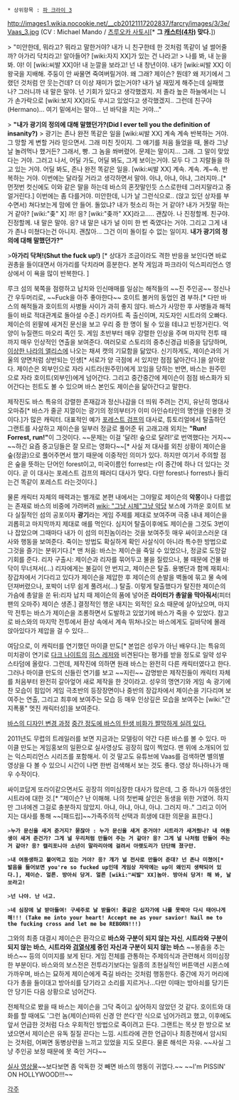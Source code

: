  * 상위항목 : [[파 크라이 3]]

{{{+1 '''Vaas Montenegro''' }}}

http://images1.wikia.nocookie.net/__cb20121117202837/farcry/images/3/3e/Vaas_3.jpg
(CV : Michael Mando / [[츠루오카 사토시]][* '''그 [[캐스터(4차)]] 맞다.'''])

> "미안한데, 뭐라고? 뭐라고 말한거야? 내가 니 친구한테 한 것처럼 똑같이 널 썰어줄까? 아가리 닥치라고! 알아들어? [wiki:자지 XX]가 있는 건 나라고! 
> 나를 봐, 내 눈을 봐. 야! 이 [wiki:씨발 XX]아! 내 눈깔을 보라고! 넌 내 창년이야. 내가 [wiki:씨발 XX] 이 왕국을 지배해. 주둥이 안 싸물면 죽여버릴거야. 왜 그래? 제이슨? 뭔데? 왜 저기에서 그랬던 것처럼 안 웃는건데? 더 이상 재미가 없는거야? 내가 널 재밌게 해주는데 실패했나? 그러니까 내 말은 말야. 넌 기회가 있다고 생각했겠지. 저 졸라 높은 하늘에서는 니가 손가락으로 [wiki:보지 XX]라도 쑤시고 있었다고 생각했겠지.. 그런데 친구야(Hermano)... 여기 밑에서는 말야... 넌 바닥을 치는 거야..."

> '''"내가 광기의 정의에 대해 말했던가?(Did I ever tell you the definition of insanity?) '''
> 광기는 존나 완전 똑같은 일을 [wiki:씨발 XX] 계속 계속 반복하는 거야. 그 망할 게 변할 거라 믿으면서. 그래 미친 짓이지. 그 얘기를 처음 들었을 때, 몰라 그냥 날 놀려먹나 했거든? 그래서, 빵. 그 놈을 쏴버렸어. 문제는 말이지... 그래. 그 말이 맞았다는 거야. 그러고 나서, 어딜 가도, 어딜 봐도, 그게 보이는거야. 모두 다 그 지랄들을 하고 있는 거야. 어딜 봐도, 존나 완전 똑같은 일을. [wiki:씨발 XX] 계속. 계속. 계~속. 반복하는 거야. 이번에는 달라질 거라고 생각하면서 말야. 아냐, 아냐, 아냐, 그러지마..[* 먼젓번 컷신에도 이와 같은 말을 하는데 바스의 혼잣말인듯 스스로한테 그러지말라고 중얼거린다.] 이번에는 좀 다를거야. 미안한데, 니가 날 그런식으로.. (앉고 있던 상자를 부수면서) 쳐다보는게 맘에 안 들어. 돌았냐? 내가 헛소리 하는 거 같아? 내가 거짓말 하는 거 같아? [wiki:"좆" X] 까! 응? [wiki:"좆까" XX]라고..... 괜찮아. 나 진정할께. 친구야. 진정할께. 내 말은 말야. 응? 내 말은 내가 널 이미 한 번 죽였다는 거야. 그리고 그게 내가 존나 미쳤다는건 아니지. 괜찮아... 그건 이미 돌이킬 수 없는 일이지. '''내가 광기의 정의에 대해 말했던가?"'''

>'''아가리 닥쳐!(Shut the fuck up!)''' [* 상대가 조금이라도 격한 반응을 보인다면 바로 권총을 들이대면서 아가리를 닥치라며 흥분한다. 본작 게임과 파크라이 익스피리언스 영상에서 이 욕을 많이 반복한다. ]
 
루크 섬의 북쪽을 점령하고 납치와 인신매매를 일삼는 해적들의 ~~진 주인공~~ 정신나간 우두머리로, ~~Fuck을 아주 좋아한다~~ 호이트 볼커의 동업인 겸 부하.[* 다만 바스의 해적들과 호이트의 사병들 사이가 과히 좋지 않다. 바스가 사망한 후 사병들과 해적들이 바로 적대관계로 돌아설 수준.] 라키아트 족 출신이며, 지도자인 시트라의 오빠다. 제이슨의 왼팔에 새겨진 문신을 보고 우리 중 한 명이 될 수 있을 테냐고 빈정거린다. 억양이 뉴질랜드 마오리 족인 듯. 게임 초반부터 매우 강렬한 인상을 주며 마지막 전투 때까지 매우 인상적인 연출을 보여준다. 여러모로 스토리의 중추신경급 비중을 담당하며, [[이상한 나라의 앨리스]]에 나오는 채셔 캣의 기묘함을 닮았다. 신기하게도, 제이슨과의 거울의 양면처럼 상반되는 인생[* 서로가 양 극점에 서 있지만 점점 닮아간다.]을 살아왔다. 제이슨은 외부인으로 자라 시트라(원주민)에게 꼬임을 당하는 반면, 바스는 원주민으로 자라 호이트(외부인)에게 넘어간다. 그리고 중간중간에 제이슨이 점점 바스화가 되어간다는 힌트도 볼 수 있으며 바스 본인도 제이슨을 닮아간다고 말한다.

제작진도 바스 특유의 강렬한 존재감과 정신나감을 더 띄워 주려는 건지, 유난히 명대사 오마쥬[* 바스가 줄곧 지껄이는 광기의 정의부터가 이미 아인슈타인의 명언을 인용한 것이다.]가 많은 캐릭터. 대표적인 예가 [[포레스트 검프]]의 대사로, 튜토리얼에서 탈출하던 그랜트를 사살하고 제이슨을 일부러 정글로 풀어준 뒤 고래고래 외치는 '''"Run! Forrest, run!"'''이 그것이다. ~~문제는 이걸 '달려! 숲으로 달려!'로 번역했다는 거지~~ ~~하긴 요즘 중고딩들은 잘 모르는 영화다~~[* 사실 저 대사를 외친 상황이 제이슨을 숲(정글)으로 풀어주면서 했기 때문에 이중적인 의미가 있다. 하지만 여기서 주의할 점은 숲을 뜻하는 단어인 forest이고, 미국이름인 forrest는 r이 중간에 하나 더 있다는 것이다. 곧 이 대사는 포레스트 검프의 패러디 대사가 맞다. 다만 forest나 forrest나 들리는건 똑같이 포레스트 라는것이다.]

물론 캐릭터 자체의 매력과는 별개로 본편 내에서는 그야말로 제이슨의 '''악몽'''이나 다름없는 존재로 바스의 비중에 가려버려 [[wiki: "그냥 시체"그냥 악당]] 보스에 가까운 호이트 보다 실질적인 섬의 공포이자 '''광기'''라는 게임 주제를 제대로 보여주며 극중 내내 제이슨을 괴롭히고 마지막까지 제대로 애를 먹인다. 심지어 탈출이후에도 제이슨을 그것도 3번이나 잡았으며 그때마다 내가 이 섬의 미친놈이라는 것을 보여주듯 매우 싸이코스러운 대사와 행동을 보여준다. 죽이는 방법도 확실하게 확인 사살식이 아니라 특수한 방법으로 그것을 즐기는 분위기다.[* 맨 처음: 바스는 제이슨을 죽일 수 있었으나, 정글로 도망갈 기회를 준다. 리자 구출시: 제이슨과 리자를 묶어두고 불을 질렀으나, 불 때문에 건물 바닥이 무너져서(...) 리자에게는 불길이 안 번지고, 제이슨은 탈출. 용병단과 함께 재회시: 장갑차에서 기다리고 있다가 제이슨을 제압한 후 제이슨의 손발을 벽돌에 묶고 물 속에 던져버렸으나, 포박이 너무 쉽게 풀려서(...) 탈출. 이렇게 탈출했다가 탈진한 제이슨의 가슴에 총알을 쏜 뒤:리자 납치 때 제이슨의 품에 넣어준 '''라이터가 총알을 막아줘서'''(피터 팬의 오마주) 제이슨 생존.] 결정적인 행운 내지는 외적인 요소 때문에 살아났으며, 마지막 전투는 바스가 제이슨을 조롱하면서 도발하고 있었기에 바스가 죽을 수 있었다. 참고로 바스와의 마지막 전투에서 환상 속에서 계속 뛰쳐나오는 바스에게도 길바닥에 몰래 앉아있다가 제압을 걸 수 있다...

여담으로, 이 캐릭터를 연기했던 마이클 만도[* 본업은 성우가 아닌 배우다.]는 특유의 미치광이 연기로 [[다크 나이트]]의 [[히스 레저]]와 비견된다는 평가를 받을 정도로 일약 성우 스타덤에 올랐다. 그런데, 제작진에 의하면 원래 바스는 완전히 다른 캐릭터였다고 한다. 그러나 마이클 만도의 신들린 연기를 보고 ~~지린~~ 감명받은 제작진들이 캐릭터 자체를 처음부터 완전히 갈아엎어 새로 제작을 한 것이라고. 성우의 명연기와 게임 속 광기에 찬 모습이 힘입어 게임 극초반의 등장장면이나 중반의 장갑차에서 제이슨을 기다리며 보여주는 연출, 그리고 최후에 보여주는 모습 등 매우 인상깊은 모습을 보여주는 [wiki:"간지폭풍" 멋진 캐릭터성]을 보여준다.

[http://bbs2.ruliweb.daum.net/gaia/do/ruliweb/detail/read?articleId=988954&bbsId=G003 바스의 디자인 변경 과정] [http://blog.naver.com/dreamcast11?Redirect=Log&logNo=120177486936 중간 정도에 바스의 탄생 비화가 짤막하게 실려 있다.]

2011년도 무렵의 트레일러를 보면 지금과는 모델링이 약간 다른 바스를 볼 수 있다. 마이클 만도는 게임홍보의 일환으로 실사영상도 굉장히 많이 찍었다. 맨 위에 소개되어 있는 익스피리언스 시리즈를 포함해서. 이 것 말고도 유튜브에 Vaas를 검색하면 별의별 영상을 다 볼 수 있으니 시간이 나면 한번 검색해서 보는 것도 좋다. 영상 하나하나가 매우 수작이다.

싸이코답게 또라이같으면서도 굉장히 의미심장한 대사가 많은데, 그 중 하나가 여동생인 시트라에 대한 것.[* "제이슨? 난 이해해. 나의 첫번째 살인은 동생을 위한 거였어. 하지만 그녀에겐 그걸로 충분하지 않았지. 아냐, 아냐, 아냐, 아냐. 그러지 마.." 그리고 이어지는 대사를 통해 ~~[패드립]~~가족주의적 선택과 희생에 대한 의문을 표한다.]

 >'''누가 문신을 새겨 준거지? 묻잖아 : 누가 문신을 새겨 준거야? 시트라가 새겨줬나? 내 여동생이 새겨 준건가? 그게 널 우리처럼 만들어 주는 거 같아? 응? 그게 널 나처럼 만들어 주는 거 같아? 응? 캘리포니아 소년이 말라리아에 걸려서 아랫도리가 단단해 졌구만.'''

 >'''내 여동생하고 붙어먹고 있는 거야? 응? 걔가 널 전사로 만들어 준대? 넌 존나 미쳤어[* 발음을 들어보면 you're so fucked up인데 게임상 자막에는 up이 왜인지 생략되어 있다.], 제이슨. 얼른. 방아쇠 당겨. 얼른 [wiki:"씨발" XX]놈아. 방아쇠 당겨! 해 봐, 날 쏘라고!'''

 >'''넌 나야. 난 너고.'''

 >'''네 심장에 날 받아들여! 구세주로 날 받들어! 좆같은 십자가에 나를 못박아 다시 태어나게 해!!! (Take me into your heart! Accept me as your savior! Nail me to the fucking cross and let me be REBORN!!!)'''

그와의 최종 대결시 제이슨은 환각으로 '''바스와 구분이 되지 않는 자신''', '''시트라와 구분이 되지 않는 바스''', '''시트라와 [[섹스|검열삭제]] 중인 자신과 구분이 되지 않는 바스''' ~~봉춤을 추는 바스~~ 등의 이미지를 보게 된다. 게임 전체를 관통하는 주제의식과 관련해서 의미심장한 부분이다. 바스와의 보스전은 전투라기보다는 일종의 초현실적인 버튼액션 시퀸스에 가까우며, 바스는 묘하게 제이슨에게 죽길 바라는 것처럼 행동한다. 중간에 자기 머리에다가 총을 들이대고 방아쇠를 당기라고 소리를 지르거나...다만 이때는 방아쇠를 당기든 안 당기든 다음 상황으로 넘어간다.

전체적으로 봤을 때 바스는 제이슨을 그닥 죽이고 싶어하지 않았던 것 같다. 호이트와 대화를 할 때에도 '그런 놈(제이슨)따위 신경 안 쓴다'란 식으로 넘어가려고 했고, 이후에도 앞서 언급한 것처럼 다소 우회적인 방법으로 죽이려고 든다. 그랜트는 목샷 한 방으로 보냈으면서 제이슨은 유독 질질 끈다는 느낌. 시트라에 관한 언급이나 최종전에서 암시되는 것처럼, 어쩌면 동병상련을 느끼고 있었을 지도 모른다. 물론 해석은 자유. ~~사실 그냥 주인공 보정 때문에 못 죽인 거다~~

[http://www.youtube.com/watch?v=NnFeTXRW2zY 실사 영상물]~~보다보면 좀 악독한 것 빼면 바스의 행동이 귀엽다.~~  ~~I'm PISSIN' ON HOLLYWOOD!!!~~

[[각주]]
